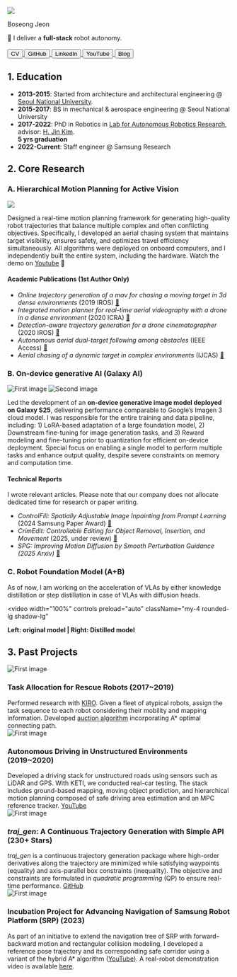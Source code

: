 
<Image
  src="/images/my-photo.png"
  width={300}
  height={300}
  className="mx-auto rounded-full my-5"
/>

<p className="text-center text-2xl my-3 font-bold">Boseong Jeon</p>

<div className="text-center">
  🤖 I deliver a <strong>full-stack</strong> robot autonomy.
</div>

<br />
<div className="mx-auto flex flex-col sm:flex-row items-center justify-center gap-2 sm:gap-4 mb-6">
  <a href="https://drive.google.com/file/d/1ZB3JOpwllVM1j9RAzrsejKwlRrfIFufi/view?usp=drive_link" target="_blank">
    <button className="shadow bg-slate-200 hover:bg-slate-300 text-black p-1 rounded-lg px-4 w-32">CV</button>
  </a>
  <a href="https://github.com/icsl-Jeon" target="_blank">
    <button className="shadow bg-slate-200 hover:bg-slate-300 text-black p-1 rounded-lg px-4 w-32">GitHub</button>
  </a>
  <a href="https://www.linkedin.com/in/felipe-jeon-491773226/" target="_blank">
    <button className="shadow bg-slate-200 hover:bg-slate-300 text-black p-1 rounded-lg px-4 w-32">LinkedIn</button>
  </a>
  <a href="https://www.youtube.com/channel/UCPeLtCD0ouhFdLO60V7pjlw" target="_blank">
    <button className="shadow bg-slate-200 hover:bg-slate-300 text-black p-1 rounded-lg px-4 w-32">YouTube</button>
  </a>
  <a href="https://felipe-jeon.vercel.app/blog" target="_blank">
    <button className="shadow bg-slate-200 hover:bg-slate-300 text-black p-1 rounded-lg px-4 w-32">Blog</button>
  </a>
</div>

## 1. Education

- **2013-2015**: Started from architecture and architectural engineering @ [Seoul National University](https://en.snu.ac.kr/).  
- **2015-2017**: BS in mechanical & aerospace engineering @ Seoul National University
- **2017-2022**: PhD in Robotics in [Lab for Autonomous Robotics Research](https://larr.snu.ac.kr/), advisor: [H. Jin Kim](https://scholar.google.com/citations?user=TLQUwIMAAAAJ&hl=ko).  
  <b>5 yrs graduation</b>
- **2022-Current**: Staff engineer @ Samsung Research

## 2. Core Research

### A. Hierarchical Motion Planning for Active Vision 


<Image
  src="/images/bio/thumbnail.png"
  width={1200}
  height={300}
  className="mx-auto my-5"
/>


Designed a real-time motion planning framework for generating high-quality robot trajectories that balance multiple complex and often conflicting objectives. Specifically, I developed an aerial chasing system that maintains target visibility, ensures safety, and optimizes travel efficiency simultaneously. All algorithms were deployed on onboard computers, and I independently built the entire system, including the hardware.
Watch the demo on [Youtube](https://www.youtube.com/watch?v=ZBFRS5TpRvI) 🚀

#### Academic Publications (1st Author Only)

- *Online trajectory generation of a mav for chasing a moving target in 3d dense environments* (2019 IROS) [📄](https://arxiv.org/pdf/1904.03421)
- *Integrated motion planner for real-time aerial videography with a drone in a dense environment* (2020 ICRA) [📄](https://arxiv.org/pdf/1911.09280)
- *Detection-aware trajectory generation for a drone cinematographer* (2020 IROS) [📄](https://arxiv.org/pdf/2009.01565)
- *Autonomous aerial dual-target following among obstacles* (IEEE Access) [📄](https://ieeexplore.ieee.org/stamp/stamp.jsp?arnumber=9557293)
- *Aerial chasing of a dynamic target in complex environments* (IJCAS) [📄](https://arxiv.org/pdf/2112.06474)



### B. On-device generative AI (Galaxy AI)
<div className="flex flex-col sm:flex-row justify-center items-center gap-4 my-5">
  <Image
    src="/images/bio/galaxy.gif"
    width={180}
    height={300}
    className="rounded-lg"
    alt="First image"
  />
  <Image
    src="/images/bio/thumbnail-v2.png"
    width={500}
    height={300}
    className="rounded-lg"
    alt="Second image"
  />
</div>

Led the development of an **on-device generative image model deployed on Galaxy S25**, delivering performance comparable to Google’s Imagen 3 cloud model. I was responsible for the entire training and data pipeline, including: 1) LoRA-based adaptation of a large foundation model, 2) Downstream fine-tuning for image generation tasks, and 3) Reward modeling and fine-tuning prior to quantization for efficient on-device deployment.
Special focus on enabling a single model to perform multiple tasks and enhance output quality, despite severe constraints on memory and computation time.
#### Technical Reports 
I wrote relevant articles. Please note that our company does not allocate dedicated time for research or paper writing.
- *ControlFill: Spatially Adjustable Image Inpainting from Prompt Learning* (2024 Samsung Paper Award) [📄](https://arxiv.org/pdf/2503.04268)
- *CrimEdit: Controllable Editing for Object Removal, Insertion, and Movement* (2025, under review) [📄](https://drive.google.com/file/d/10WmZGB17-UsRftRbtP_eEcD7OuBBora4/view?usp=sharing)
- *SPG: Improving Motion Diffusion by Smooth Perturbation Guidance (2025 Arxiv)* [📄](https://arxiv.org/pdf/2503.02577)

### C. Robot Foundation Model (A+B)
As of now, I am working on the acceleration of VLAs by either knowledge distillation or step distillation in case of VLAs with diffusion heads.

<video
  width="100%"
  controls
  preload="auto"
  className="my-4 rounded-lg shadow-lg"
>
  <source src="/images/bio/distill.mp4" type="video/mp4" />
</video>
  <b>Left: original model | Right: Distilled model</b>

## 3. Past Projects
<div className="flex flex-col sm:flex-row justify-center items-center gap-4 my-5">
  <Image
    src="/images/bio/disaster-robots-hover.png"
    width={150}
    height={200}
    className="rounded-lg"
    alt="First image"
  />
  <div>
    <h3 className="text-lg font-semibold mb-1">Task Allocation for Rescue Robots (2017~2019)</h3>
    <div>
      Performed research with <a href="https://www.kiro.re.kr/default.asp" className="text-blue-600 underline">KIRO</a>. Given a fleet of atypical robots, assign the task sequence to each robot considering their mobility and mapping information. Developed <a href="https://dspace.mit.edu/handle/1721.1/44926" className="text-blue-600 underline">auction algorithm</a> incorporating A* optimal connecting path.
    </div>
  </div>
</div>

<div className="flex flex-col sm:flex-row justify-center items-center gap-4 my-5">
  <Image
    src="/images/bio/autonomous-driving.JPG"
    width={150}
    height={200}
    className="rounded-lg"
    alt="First image"
  />
  <div>
    <h3 className="text-lg font-semibold mb-1">Autonomous Driving in Unstructured Environments (2019~2020)</h3>
    <div>
      Developed a driving stack for unstructured roads using sensors such as LiDAR and GPS. With KETI, we conducted real-car testing. The stack includes ground-based mapping, moving object prediction, and hierarchical motion planning composed of safe driving area estimation and an MPC reference tracker. <a href="https://www.youtube.com/watch?v=JKgbRNPdOzw" className="text-blue-600 underline">YouTube</a>
    </div>
  </div>
</div>

<div className="flex flex-col sm:flex-row justify-center items-center gap-4 my-5">
  <Image
    src="/images/bio/traj-gen.png"
    width={150}
    height={200}
    className="rounded-lg"
    alt="First image"
  />
  <div>
    <h3 className="text-lg font-semibold mb-1"><em>traj_gen</em>: A Continuous Trajectory Generation with Simple API (230+ Stars)</h3>
    <div>
      <em>traj_gen</em> is a continuous trajectory generation package where high-order derivatives along the trajectory are minimized while satisfying waypoints (equality) and axis-parallel box constraints (inequality). The objective and constraints are formulated in <em>quadratic programming</em> (QP) to ensure real-time performance. <a href="https://github.com/icsl-Jeon/traj_gen" className="text-blue-600 underline">GitHub</a>
    </div>
  </div>
</div>

<div className="flex flex-col sm:flex-row justify-center items-center gap-4 my-5">
  <Image
    src="/images/bio/incubation_maze.gif"
    width={150}
    height={150}
    className="rounded-lg"
    alt="First image"
  />
  <div>
    <h3 className="text-lg font-semibold mb-1">Incubation Project for Advancing Navigation of Samsung Robot Platform (SRP) (2023)</h3>
    <div>
      As part of an initiative to extend the navigation tree of SRP with forward–backward motion and rectangular collision modeling, I developed a reference pose trajectory and its corresponding safe corridor using a variant of the hybrid A* algorithm (<a href="https://www.youtube.com/watch?v=bJFZEHa5OZc" className="text-blue-600 underline">YouTube</a>).  
      A real-robot demonstration video is available <a href="https://drive.google.com/file/d/1OQrqvnAVGqyMO34Tq27VXiyGhyBQRWB2/view?usp=sharing" className="text-blue-600 underline">here</a>.
    </div>
  </div>
</div>


